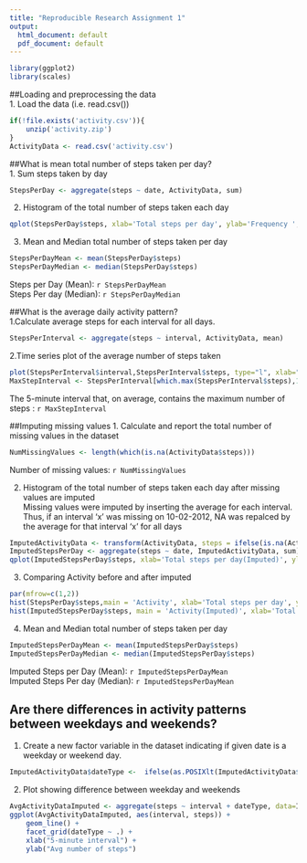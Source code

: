 ---
title: "Reproducible Research Assignment 1"
output:
  html_document: default
  pdf_document: default
---

```{r,echo=FALSE,warning=FALSE}
library(ggplot2)
library(scales)
```

##Loading and preprocessing the data  
1. Load the data (i.e. read.csv())
```{r}
if(!file.exists('activity.csv')){
    unzip('activity.zip')
}
ActivityData <- read.csv('activity.csv')
```  


##What is mean total number of steps taken per day?  
1. Sum steps taken by day
```{r}
StepsPerDay <- aggregate(steps ~ date, ActivityData, sum)
```
2. Histogram of the total number of steps taken each day  
```{r}
qplot(StepsPerDay$steps, xlab='Total steps per day', ylab='Frequency ', binwidth=500)
```  

3. Mean and Median total number of steps taken per day  
```{r}
StepsPerDayMean <- mean(StepsPerDay$steps)
StepsPerDayMedian <- median(StepsPerDay$steps)
```
Steps per Day (Mean): `r StepsPerDayMean`    
Steps Per day (Median): `r StepsPerDayMedian`    

##What is the average daily activity pattern?  
1.Calculate average steps for each interval for all days.  
```{r}
StepsPerInterval <- aggregate(steps ~ interval, ActivityData, mean)
```

2.Time series plot of the average number of steps taken  
```{r}
plot(StepsPerInterval$interval,StepsPerInterval$steps, type="l", xlab="Interval", ylab="Number of Steps",main="Average Steps by Interval")
MaxStepInterval <- StepsPerInterval[which.max(StepsPerInterval$steps),1]
```
The 5-minute interval that, on average, contains the maximum number of steps : `r MaxStepInterval` 


##Imputing missing values
1. Calculate and report the total number of missing values in the dataset  
```{r}
NumMissingValues <- length(which(is.na(ActivityData$steps)))
```
Number of missing values: `r NumMissingValues`  

2. Histogram of the total number of steps taken each day after missing values are imputed   
Missing values were imputed by inserting the average for each interval. Thus, if an interval 'x' was missing on 10-02-2012, NA was repalced by the average for that interval 'x' for all days  

```{r}
ImputedActivityData <- transform(ActivityData, steps = ifelse(is.na(ActivityData$steps), StepsPerInterval$steps[match(ActivityData$interval, StepsPerInterval$interval)], ActivityData$steps))
ImputedStepsPerDay <- aggregate(steps ~ date, ImputedActivityData, sum)  
qplot(ImputedStepsPerDay$steps, xlab='Total steps per day(Imputed)', ylab='Frequency ', binwidth=500)       
```  
  
3. Comparing Activity before and after imputed    
```{r}
par(mfrow=c(1,2))
hist(StepsPerDay$steps,main = 'Activity', xlab='Total steps per day', ylab='Frequency ')
hist(ImputedStepsPerDay$steps, main = 'Activity(Imputed)', xlab='Total steps per day', ylab='Frequency ')
```

4. Mean and Median total number of steps taken per day  
```{r}
ImputedStepsPerDayMean <- mean(ImputedStepsPerDay$steps)
ImputedStepsPerDayMedian <- median(ImputedStepsPerDay$steps)
```
Imputed Steps per Day (Mean): `r ImputedStepsPerDayMean`    
Imputed Steps Per day (Median): `r ImputedStepsPerDayMean`


## Are there differences in activity patterns between weekdays and weekends?
1. Create a new factor variable in the dataset indicating if given date is a weekday or weekend day.
```{r}
ImputedActivityData$dateType <-  ifelse(as.POSIXlt(ImputedActivityData$date)$wday %in% c(0,6), 'weekend', 'weekday')
```
2. Plot showing difference between weekday and weekends
```{r}
AvgActivityDataImputed <- aggregate(steps ~ interval + dateType, data=ImputedActivityData, mean)
ggplot(AvgActivityDataImputed, aes(interval, steps)) + 
    geom_line() + 
    facet_grid(dateType ~ .) +
    xlab("5-minute interval") + 
    ylab("Avg number of steps")
```



